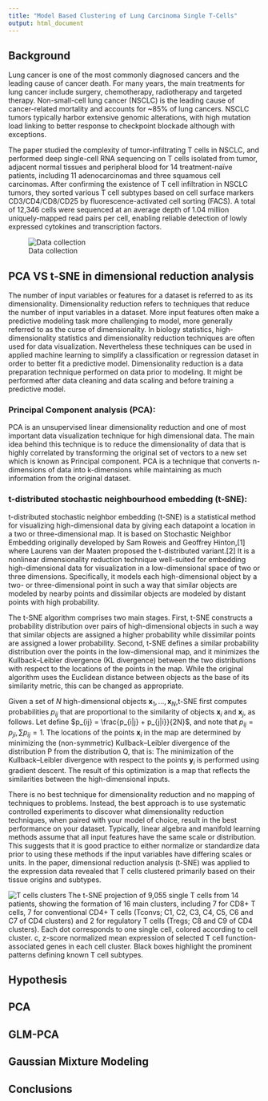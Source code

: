 ```yaml
---
title: "Model Based Clustering of Lung Carcinoma Single T-Cells"
output: html_document
---
```


## Background


Lung cancer is one of the most commonly diagnosed cancers and the leading cause of cancer death. For many years, the main treatments for lung cancer include surgery, chemotherapy, radiotherapy and targeted therapy. Non-small-cell lung cancer (NSCLC) is the leading cause of cancer-related mortality and accounts for ~85$\%$ of lung cancers. NSCLC tumors typically harbor extensive genomic alterations, with high mutation load linking to better response to checkpoint blockade although with exceptions. 

The paper \cite{1} studied the complexity of tumor-infiltrating T cells in NSCLC, and performed deep single-cell RNA sequencing on T cells isolated from tumor, adjacent normal tissues and peripheral blood for 14 treatment-naïve patients, including 11 adenocarcinomas and three squamous cell carcinomas. After confirming the existence of T cell infiltration in NSCLC tumors, they sorted various T cell subtypes based on cell surface markers CD3/CD4/CD8/CD25 by fluorescence-activated cell sorting (FACS). A total of 12,346 cells were sequenced at an average depth of 1.04 million uniquely-mapped read pairs per cell, enabling reliable detection of lowly expressed cytokines and transcription factors.

    
![Data collection](Figurlab.PNG)

## PCA VS t-SNE in dimensional reduction analysis

The number of input variables or features for a dataset is referred to as its dimensionality. Dimensionality reduction refers to techniques that reduce the number of input variables in a dataset. More input features often make a predictive modeling task more challenging to model, more generally referred to as the curse of dimensionality. In biology statistics, high-dimensionality statistics and dimensionality reduction techniques are often used for data visualization. Nevertheless these techniques can be used in applied machine learning to simplify a classification or regression dataset in order to better fit a predictive model. Dimensionality reduction is a data preparation technique performed on data prior to modeling. It might be performed after data cleaning and data scaling and before training a predictive model.


### Principal Component analysis (PCA): 
PCA is an unsupervised linear dimensionality reduction and one of most important data visualization technique for high dimensional data. The main idea behind this technique is to reduce the dimensionality of data that is highly correlated by transforming the original set of vectors to a new set which is known as Principal component. PCA is a technique that converts n-dimensions of data into k-dimensions while maintaining as much information from the original dataset. 

### t-distributed stochastic neighbourhood embedding (t-SNE): 
t-distributed stochastic neighbor embedding (t-SNE) is a statistical method for visualizing high-dimensional data by giving each datapoint a location in a two or three-dimensional map. It is based on Stochastic Neighbor Embedding originally developed by Sam Roweis and Geoffrey Hinton,[1] where Laurens van der Maaten proposed the t-distributed variant.[2] It is a nonlinear dimensionality reduction technique well-suited for embedding high-dimensional data for visualization in a low-dimensional space of two or three dimensions. Specifically, it models each high-dimensional object by a two- or three-dimensional point in such a way that similar objects are modeled by nearby points and dissimilar objects are modeled by distant points with high probability.

The t-SNE algorithm comprises two main stages. First, t-SNE constructs a probability distribution over pairs of high-dimensional objects in such a way that similar objects are assigned a higher probability while dissimilar points are assigned a lower probability. Second, t-SNE defines a similar probability distribution over the points in the low-dimensional map, and it minimizes the Kullback–Leibler divergence (KL divergence) between the two distributions with respect to the locations of the points in the map. While the original algorithm uses the Euclidean distance between objects as the base of its similarity metric, this can be changed as appropriate.

Given a set of ${\displaystyle N}$ high-dimensional objects ${\displaystyle \mathbf {x} _{1},\dots ,\mathbf {x} _{N}}$,t-SNE first computes probabilities ${\displaystyle p_{ij}}$ that are proportional to the similarity of objects $\mathbf {x} _{i}$ and $\mathbf {x} _{j}$, as follows. 
\begin{align}
    p_{i|j} &= \frac{ exp (-\lVert x_i - x_j \rVert^2/2\sigma_i^2)}{\sum_{k \neq i} exp (-\lVert x_i - x_k \rVert^2/2\sigma_i^2)}\\
    p_{i|i} &= 0
    \label{}
\end{align}
Let define $p_{ij} = \frac{p_{i|j} + p_{j|i}}{2N}$, and note that $p_{ij} = p_{ji}, \sum p_{ij} = 1$. The locations of the points $\mathbf {x} _{i}$ in the map are determined by minimizing the (non-symmetric) Kullback–Leibler divergence of the distribution P from the distribution Q, that is:
\begin{align}
    KL (P \rVert Q) &= \sum_{i \neq j} p_{ij} log \frac{p_{ij}}{q_{ij}}
    \label{}
\end{align}
The minimization of the Kullback–Leibler divergence with respect to the points $\mathbf {y} _{i}$ is performed using gradient descent. The result of this optimization is a map that reflects the similarities between the high-dimensional inputs.


There is no best technique for dimensionality reduction and no mapping of techniques to problems. Instead, the best approach is to use systematic controlled experiments to discover what dimensionality reduction techniques, when paired with your model of choice, result in the best performance on your dataset. Typically, linear algebra and manifold learning methods assume that all input features have the same scale or distribution. This suggests that it is good practice to either normalize or standardize data prior to using these methods if the input variables have differing scales or units. In the paper, dimensional reduction analysis (t-SNE) was applied to the expression data revealed that T cells clustered primarily based on their tissue origins and subtypes. 

![T cells clusters](Figures/T cells.png)
The t-SNE projection of 9,055 single T cells from 14 patients, showing the formation of 16 main clusters, including 7 for CD8+ T cells, 7 for conventional CD4+ T cells (Tconvs; C1, C2, C3, C4, C5, C6 and C7 of CD4 clusters) and 2 for regulatory T cells (Tregs; C8 and C9 of CD4 clusters). Each dot corresponds to one single cell, colored according to cell cluster. c, z-score normalized mean expression of selected T cell function-associated genes in each cell cluster. Black boxes highlight the prominent patterns defining known T cell subtypes.

## Hypothesis




## PCA



## GLM-PCA



## Gaussian Mixture Modeling


## Conclusions